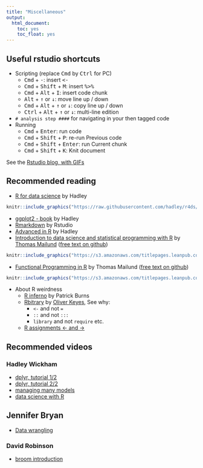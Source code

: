 ```yaml
---
title: "Miscellaneous"
output: 
  html_document: 
    toc: yes
    toc_float: yes
---
```


## Useful rstudio shortcuts

- Scripting (replace  <kbd>Cmd</kbd> by <kbd>Ctrl</kbd> for PC)
    + <kbd>Cmd</kbd> + <kbd>-</kbd>: insert <kbd> <- </kbd>
    + <kbd>Cmd</kbd> + <kbd>Shift</kbd> + <kbd>M</kbd>: insert <kbd>%>%</kbd>
    + <kbd>Cmd</kbd> + <kbd>Alt</kbd> + <kbd>I</kbd>: insert code chunk
    + <kbd>Alt</kbd> + <kbd>↑</kbd> or <kbd>↓</kbd>: move line up / down
    + <kbd>Cmd</kbd> + <kbd>Alt</kbd> + <kbd>↑</kbd> or <kbd>↓</kbd>: copy line up   / down
    + <kbd>Ctrl</kbd> + <kbd>Alt</kbd> + <kbd>↑</kbd> or <kbd>↓</kbd>: multi-line edition
    
- `# analysis step ####` for navigating in your then tagged code
- Running
    + <kbd>Cmd</kbd> + <kbd>Enter</kbd>: run code
    + <kbd>Cmd</kbd> + <kbd>Shift</kbd> + <kbd>P</kbd>: re-run Previous code
    + <kbd>Cmd</kbd> + <kbd>Shift</kbd> + <kbd>Enter</kbd>: run Current chunk
    + <kbd>Cmd</kbd> + <kbd>Shift</kbd> + <kbd>K</kbd>: Knit document


See the [Rstudio blog, with GIFs](https://www.rstudio.com/rviews/2016/12/09/december-16-rstudio-tips-and-tricks/)

## Recommended reading

- [R for data science](http://r4ds.had.co.nz/) by Hadley

```r
knitr::include_graphics("https://raw.githubusercontent.com/hadley/r4ds/master/cover.png")
```

- [ggplot2 - book](http://ggplot2.org/book/) by Hadley
- [Rmarkdown](http://rmarkdown.rstudio.com/) by Rstudio
- [Advanced in R](http://adv-r.had.co.nz/) by Hadley
- [Introduction to data science and statistical programming with R](https://leanpub.com/datascience_and_R) by [Thomas Mailund](http://www.mailund.dk/) ([free text on github](https://github.com/mailund/introduction-to-data-science))
```r
knitr::include_graphics("https://s3.amazonaws.com/titlepages.leanpub.com/datascience_and_R/hero?1467461198")
```
- [Functional Programming in R](https://leanpub.com/functional_programming_in_R) by Thomas Mailund ([free text on github](https://github.com/mailund/functional-programming-in-R))
```r
knitr::include_graphics("https://s3.amazonaws.com/titlepages.leanpub.com/functional_programming_in_R/hero?1470512054")
```



- About R weirdness
    + [R inferno](http://www.burns-stat.com/documents/books/the-r-inferno/) by Patrick Burns
    + [Rbitrary](https://ironholds.org/projects/rbitrary/) by [Oliver Keyes](https://ironholds.org/), See why:
        - `<-` and not `=`
        - `::` and not `:::`
        - `library` and not `require` etc.
    + [R assignments <- and ->](http://www.win-vector.com/blog/2016/12/the-case-for-using-in-r/)



## Recommended videos

### Hadley Wickham

- [dplyr, tutorial 1/2](https://www.youtube.com/watch?v=8SGif63VW6E)
- [dplyr, tutorial 2/2](https://www.youtube.com/watch?v=Ue08LVuk790)
- [managing many models](https://www.youtube.com/watch?v=rz3_FDVt9eg)
- [data science with R](https://www.youtube.com/watch?v=K-ss_ag2k9E)


## Jennifer Bryan

- [Data wrangling](https://www.youtube.com/watch?v=4MfUCX_KpdE)

### David Robinson

- [broom introduction](https://www.youtube.com/watch?v=eM3Ha0kTAz4)

